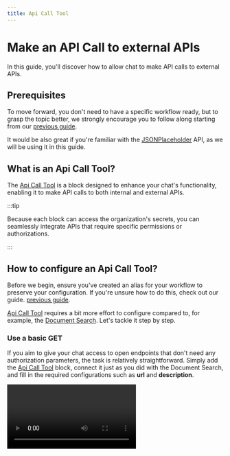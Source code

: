 ```yaml
---
title: Api Call Tool
---
```


# Make an API Call to external APIs

In this guide, you'll discover how to allow chat to make API calls to external APIs.

## Prerequisites

To move forward, you don't need to have a specific workflow ready, but to grasp the topic better, we strongly encourage you to follow along starting from our [previous guide](04-workflow-aliases.mdx).

It would be also great if you're familiar with the [JSONPlaceholder](https://jsonplaceholder.typicode.com/guide/) API, as we will be using it in this guide.

## What is an Api Call Tool?

The [Api Call Tool](docs/blocks/api_call_tool.mdx) is a block designed to enhance your chat's functionality, enabling it to make API calls to both internal and external APIs.

:::tip

Because each block can access the organization's secrets, you can seamlessly integrate APIs that require specific permissions or authorizations.

:::

## How to configure an Api Call Tool?


Before we begin, ensure you've created an alias for your workflow to preserve your configuration. If you're unsure how to do this, check out our guide. [previous guide](04-workflow-aliases.mdx).

[Api Call Tool](docs/blocks/api_call_tool.mdx) requires a bit more effort to configure compared to, for example, the [Document Search](docs/blocks/document_search.mdx). Let's tackle it step by step.

### Use a basic GET

If you aim to give your chat access to open endpoints that don't need any authorization parameters, the task is relatively straightforward. Simply add the [Api Call Tool](docs/blocks/api_call_tool.mdx) block, connect it just as you did with the Document Search, and fill in the required configurations such as **url** and **description**.

<Video type="video/webm" src="/mdx-assets/guides/api-call-tools/get-posts-list.webm"/>

As observed, the chat can easily utilize this block to fetch posts when we ask questions related to the topic.
Certainly, you're not restricted to just simple GET requests. You can execute almost any [HTTP](https://developer.mozilla.org/en-US/docs/Web/HTTP/Methods) request methods!

### Use GET with dynamic parameters

The first example was fairly straightforward, but let's be real, in most cases, we need to pass some parameters to the URL or headers.

Suppose we want the chat to fetch details about a specific post. This can be achieved by specifying the parameters that the Api Call Tool requires, using [JSONSchema](https://json-schema.org/).

<Video type="video/webm" src="/mdx-assets/guides/api-call-tools/get-single-post.webm"/>

As you can see, we have specified in the parameters that the [Api Call Tool](docs/blocks/api_call_tool.mdx) requires an ID parameter. We can then incorporate this parameter into the URL by enclosing it within `{{}}`.

:::tip

Similarly, you can use parameters in headers just like we did with the URL!

:::

### Use multiple API Call Tools

Above example is already quite intresting but let's be honest it can be even more!

Instead of directly passing the ID of the post to the prompt, we can combine two [Api Call Tool](docs/blocks/api_call_tool.mdx) blocks that we've already tested. This will allow the chat to extract the ID from a list of posts and then retrieve details about a specific post.

<Video type="video/webm" src="/mdx-assets/guides/api-call-tools/two-api-call-tools.webm"/>

In the example above, after asking for "details of two sample posts," the chat first fetches the list of posts by using *PostsList* tool and then uses their IDs to fetch their details by using *PostDetails*.
We didn't need to specify any response parsers or anything similar. Cool, right?

:::warning

When you have multiple tools attached to the chat, it's crucial to assign the correct **name** and **description** to each tool.
This approach enables the chat to understand what information each tool can provide and use the appropriate one accordingly.

:::

